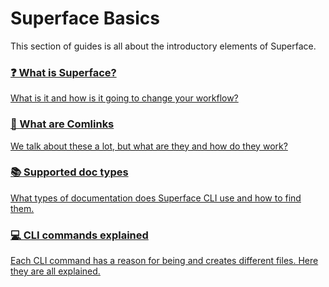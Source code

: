 # Superface Basics

This section of guides is all about the introductory elements of Superface.

<div className="row padding-bottom--lg">
  <div className="col col--6">
    <div className="card shadow">
      <a href="/" className="menu__link">
        <div className="card__body">
          <h3>❓ What is Superface?</h3>
          <p>What is it and how is it going to change your workflow?</p>
        </div>
      </a>
    </div>
  </div>
  <div className="col col--6">
    <div className="card shadow">
      <a href="/basics/what-are-comlinks" className="menu__link">
        <div className="card__body">
          <h3>🔎 What are Comlinks</h3>
          <p>
            We talk about these a lot, but what are they and how do they work?
          </p>
        </div>
      </a>
    </div>
  </div>
  <div className="col col--6">
    <div className="card shadow">
      <a href="/basics/supported-documentation" className="menu__link">
        <div className="card__body">
          <h3>📚 Supported doc types</h3>
          <p>
            What types of documentation does Superface CLI use and how to find
            them.
          </p>
        </div>
      </a>
    </div>
  </div>
  <div className="col col--6">
    <div className="card shadow">
      <a href="/basics/cli-commands-explained" className="menu__link">
        <div className="card__body">
          <h3>💻 CLI commands explained</h3>
          <p>
            Each CLI command has a reason for being and creates different files.
            Here they are all explained.
          </p>
        </div>
      </a>
    </div>
  </div>
</div>
